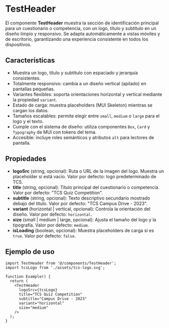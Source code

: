 # TestHeader

El componente **TestHeader** muestra la sección de identificación principal para un cuestionario o competencia, con un logo, título y subtítulo en un diseño limpio y responsivo. Se adapta automáticamente a vistas móviles y de escritorio, garantizando una experiencia consistente en todos los dispositivos.

## Características

- Muestra un logo, título y subtítulo con espaciado y jerarquía consistentes.
- Totalmente responsivo: cambia a un diseño vertical (apilado) en pantallas pequeñas.
- Variantes flexibles: soporta orientaciones horizontal y vertical mediante la propiedad `variant`.
- Estado de carga: muestra placeholders (MUI Skeleton) mientras se cargan los datos.
- Tamaños escalables: permite elegir entre `small`, `medium` o `large` para el logo y el texto.
- Cumple con el sistema de diseño: utiliza componentes `Box`, `Card` y `Typography` de MUI con tokens del tema.
- Accesible: incluye roles semánticos y atributos `alt` para lectores de pantalla.

## Propiedades

- **logoSrc** (string, opcional): Ruta o URL de la imagen del logo. Muestra un placeholder si está vacío. Valor por defecto: logo predeterminado de TCS.
- **title** (string, opcional): Título principal del cuestionario o competencia. Valor por defecto: "TCS Quiz Competition".
- **subtitle** (string, opcional): Texto descriptivo secundario mostrado debajo del título. Valor por defecto: "TCS Campus Drive - 2023".
- **variant** (horizontal | vertical, opcional): Controla la orientación del diseño. Valor por defecto: `horizontal`.
- **size** (small | medium | large, opcional): Ajusta el tamaño del logo y la tipografía. Valor por defecto: `medium`.
- **isLoading** (boolean, opcional): Muestra placeholders de carga si es `true`. Valor por defecto: `false`.

## Ejemplo de uso

```tsx
import TestHeader from '@/components/TestHeader';
import tcsLogo from './assets/tcs-logo.svg';

function Example() {
  return (
    <TestHeader
      logoSrc={tcsLogo}
      title="TCS Quiz Competition"
      subtitle="Campus Drive - 2023"
      variant="horizontal"
      size="medium"
    />
  );
}